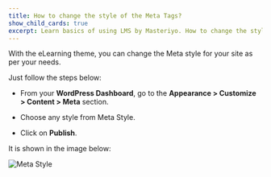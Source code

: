 ---
title: How to change the style of the Meta Tags?
show_child_cards: true
excerpt: Learn basics of using LMS by Masteriyo. How to change the style of the Meta Tags.
---

With the eLearning theme, you can change the Meta style for your site as per your needs.

Just follow the steps below:

- From your **WordPress Dashboard**, go to the **Appearance > Customize > Content > Meta** section.

- Choose any style from Meta Style.

- Click on **Publish**.

It is shown in the image below:

![Meta Style](https://user-images.githubusercontent.com/109593521/183580595-f76bc3f6-b2d8-4259-b651-73a8f40994cf.png)

